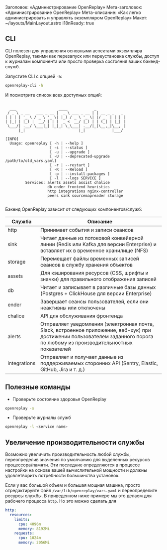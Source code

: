 Заголовок: «Администрирование OpenReplay»
Мета-заголовок: «Администрирование OpenReplay»
Мета-описание: «Как легко администрировать и управлять экземпляром OpenReplay»
Макет: ~/layouts/MainLayout.astro
i18nReady: true

## CLI

CLI полезен для управления основными аспектами экземпляра OpenReplay, такими как перезапуск или переустановка службы, доступ к журналам компонента или просто проверка состояния ваших бэкенд-служб.

Запустите CLI с опцией `-h`:


```bash
openreplay-cli -h
```


И посмотрите список всех доступных опций:


```shellsession

  ___                   ____            _
 / _ \ _ __   ___ _ __ |  _ \ ___ _ __ | | __ _ _   _
| | | | '_ \ / _ \ '_ \| |_) / _ \ '_ \| |/ _` | | | |
| |_| | |_) |  __/ | | |  _ <  __/ |_) | | (_| | |_| |
 \___/| .__/ \___|_| |_|_| \_\___| .__/|_|\__,_|\__, |
      |_|                        |_|            |___/

[INFO]
  Usage: openreplay [ -h | --help ]
                    [ -s | --status ]
                    [ -u | --upgrade ]
                    [ -U | --deprecated-upgrade /path/to/old_vars.yaml]
                    [ -r | --restart ]
                    [ -R | --Reload ]
                    [ -p | --install-packages ]
                    [ -l | --logs SERVICE ]
         Services: alerts assets assist chalice
                   db ender frontend heuristics
                   http integrations nginx-controller
                   peers sink sourcemapreader storage


```


Бэкенд OpenReplay зависит от следующих компонентов/служб:

| Служба | Описание |
|---------|-------------|
| http | Принимает события и записи сеансов |
| sink | Читает данные из потоковой конвейерной линии (Redis или Kafka для версии Enterprise) и вставляет их в временное хранилище (NFS) |
| storage | Перемещает файлы временных записей сеансов в службу хранения объектов |
| assets | Для кэширования ресурсов (CSS, шрифты и значки) для правильного отображения записей |
| db | Читает и записывает в различные базы данных (Postgres + ClickHouse для версии Enterprise) |
| ender | Завершает сеансы пользователей, если они неактивны или отключены |
| chalice | API для обслуживания фронтенда |
| alerts | Отправляет уведомления (электронная почта, Slack, встроенное приложение, веб-хук) при достижении пользователем заданного порога по любому из производительностных показателей |
| integrations | Отправляет и получает данные из поддерживаемых сторонних API (Sentry, Elastic, GitHub, Jira и т. д.) |

## Полезные команды

- Проверьте состояние здоровья OpenReplay


```sh
openreplay -s
```


- Проверьте журналы служб


```sh
openreplay -l <service name>
```


## Увеличение производительности службы

Возможно увеличить производительность любой службы, переопределив значения по умолчанию для выделенных ресурсов процессора/памяти. Эти последние определяются в процессе настройки на основе вашей вычислительной мощности и должны удовлетворить потребности большинства установок.

Если у вас большой объем и большая мощная машина, просто отредактируйте файл `/var/lib/openreplay/vars.yaml` и переопределите ресурсы службы. В приведенном ниже примере мы это делаем для рабочего процесса `http`. Но это можно сделать для
```yaml
http:
  resources:
    limits:
      cpu: 4096m
      memory: 8192Mi
    requests:
      cpu: 1024m
      memory: 2056Mi
```
